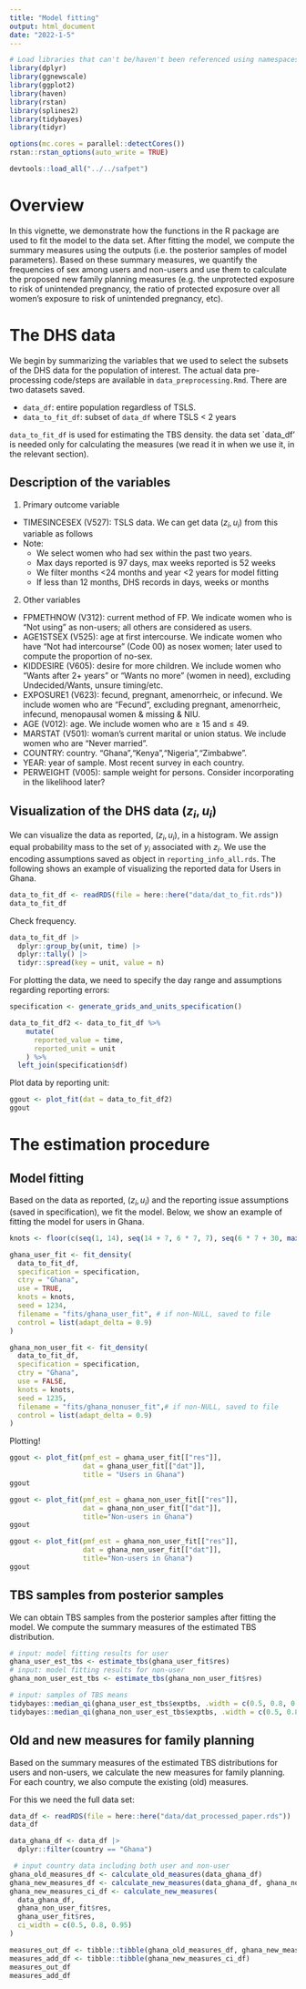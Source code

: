 ```yaml
---
title: "Model fitting"
output: html_document
date: "2022-1-5"
---
```


```r
# Load libraries that can't be/haven't been referenced using namespaces
library(dplyr)
library(ggnewscale)
library(ggplot2)
library(haven)
library(rstan) 
library(splines2)
library(tidybayes)
library(tidyr)

options(mc.cores = parallel::detectCores())
rstan::rstan_options(auto_write = TRUE)

devtools::load_all("../../safpet")
```

# Overview 

In this vignette, we demonstrate how the functions in the R package are used to fit the model to the data set. After 
fitting the model, we compute the summary measures using the outputs (i.e. the posterior samples of model parameters).
Based on these summary measures, we quantify the frequencies of sex among users and non-users and use them to calculate 
the proposed new family planning measures (e.g. the unprotected exposure to risk of unintended pregnancy, the ratio of 
protected exposure over all women's exposure to risk of unintended pregnancy, etc). 

# The DHS data

We begin by summarizing the variables that we used to select the subsets of the DHS data for the population of interest.
The actual data pre-processing code/steps are available in `data_preprocessing.Rmd`. There are two datasets saved. 

- `data_df`: entire population regardless of TSLS. 
- `data_to_fit_df`: subset of `data_df` where TSLS < 2 years

`data_to_fit_df` is used for estimating the TBS density. the data set 
`data_df' is needed only for calculating the measures (we read it in when we use it, in the relevant section).

## Description of the variables

1. Primary outcome variable

- TIMESINCESEX (V527): TSLS data. We can get data $(z_i, u_i)$ from this variable as follows
\begin{align*}
   \text{ When } 100 \leq \text{ TIMESINCESEX } \leq 197 \text{ then } u[i] = 1 \text{ (reporting in days)} \text{ and } z_i = \text{ TIMESINCESEX } - 100,\\
   \text{ When } 201 \leq \text{ TIMESINCESEX } \leq 252 \text{ then } u[i] = 2 \text{ (reporting in weeks)} \text{ and } z_i = \text{ TIMESINCESEX } - 200,\\
      \text{ When } 301 \leq \text{ TIMESINCESEX } \leq 397 \text{ then } u[i] = 3 \text{ (reporting in months)} \text{ and } z_i = \text{ TIMESINCESEX } - 300,\\
         \text{ When } 401 \leq \text{ TIMESINCESEX } \leq 449 \text{ then } u[i] = 4 \text{ (reporting in years)} \text{ and } z_i = \text{ TIMESINCESEX } - 400\\
\end{align*}
- Note:
  - We select women who had sex within the past two years. 
  - Max days reported is 97 days, max weeks reported is 52 weeks 
  - We filter months <24 months and year <2 years for model fitting
  - If less than 12 months, DHS records in days, weeks or months
  
2. Other variables

- FPMETHNOW (V312): current method of FP. We indicate women who is "Not using" as non-users; all others are considered as users.
- AGE1STSEX (V525): age at first intercourse. We indicate women who have "Not had intercourse" (Code 00) as nosex women; later used to compute the proportion of no-sex.
- KIDDESIRE (V605): desire for more children. We include women who "Wants after 2+ years" or "Wants no more" (women in need), excluding Undecided/Wants, unsure timing/etc.
- EXPOSURE1 (V623): fecund, pregnant, amenorrheic, or infecund. We include women who are "Fecund", excluding pregnant, amenorrheic, infecund, menopausal women & missing & NIU.
- AGE (V012): age. We include women who are $\geq$ 15 and $\leq$ 49.
- MARSTAT (V501): woman's current marital or union status. We include women who are "Never married".
- COUNTRY: country. "Ghana","Kenya","Nigeria","Zimbabwe".
- YEAR: year of sample. Most recent survey in each country.
- PERWEIGHT (V005): sample weight for persons. Consider incorporating in the likelihood later?

## Visualization of the DHS data $(z_i, u_i)$

We can visualize the data as reported, $(z_i, u_i)$, in a histogram. We assign equal probability mass to the set of
$y_i$ associated with $z_i$. We use the encoding assumptions saved as object in `reporting_info_all.rds`. The following
shows an example of visualizing the reported data for Users in Ghana.

```r
data_to_fit_df <- readRDS(file = here::here("data/dat_to_fit.rds"))
data_to_fit_df
```

Check frequency.

```r
data_to_fit_df |>
  dplyr::group_by(unit, time) |>
  dplyr::tally() |>
  tidyr::spread(key = unit, value = n)
```

For plotting the data, we need to specify the day range and assumptions regarding reporting errors:

```r
specification <- generate_grids_and_units_specification()
```

```r
data_to_fit_df2 <- data_to_fit_df %>%
    mutate(
      reported_value = time,
      reported_unit = unit
    ) %>% 
  left_join(specification$df)
```

Plot data by reporting unit:
```r
ggout <- plot_fit(dat = data_to_fit_df2)
ggout
```

# The estimation procedure

## Model fitting 

Based on the data as reported, $(z_i, u_i)$ and the reporting issue assumptions (saved in specification), we fit the 
model. Below, we show an example of fitting the model for users in Ghana. 

```r

knots <- floor(c(seq(1, 14), seq(14 + 7, 6 * 7, 7), seq(6 * 7 + 30, max(specification$grid) - 30, 30)))

ghana_user_fit <- fit_density(
  data_to_fit_df,
  specification = specification, 
  ctry = "Ghana",
  use = TRUE,
  knots = knots,
  seed = 1234,
  filename = "fits/ghana_user_fit", # if non-NULL, saved to file
  control = list(adapt_delta = 0.9)
)

ghana_non_user_fit <- fit_density(
  data_to_fit_df, 
  specification = specification, 
  ctry = "Ghana",
  use = FALSE,
  knots = knots,
  seed = 1235,
  filename = "fits/ghana_nonuser_fit",# if non-NULL, saved to file
  control = list(adapt_delta = 0.9)
)
```

Plotting!

```r
ggout <- plot_fit(pmf_est = ghana_user_fit[["res"]], 
                  dat = ghana_user_fit[["dat"]],
                  title = "Users in Ghana")
ggout
```

```r
ggout <- plot_fit(pmf_est = ghana_non_user_fit[["res"]], 
                  dat = ghana_non_user_fit[["dat"]],
                  title="Non-users in Ghana")
ggout
```

```r
ggout <- plot_fit(pmf_est = ghana_non_user_fit[["res"]], 
                  dat = ghana_non_user_fit[["dat"]],
                  title="Non-users in Ghana")
ggout
```


## TBS samples from posterior samples 

We can obtain TBS samples from the posterior samples after fitting the model. We compute the summary measures of the 
estimated TBS distribution.

```r
# input: model fitting results for user
ghana_user_est_tbs <- estimate_tbs(ghana_user_fit$res) 
# input: model fitting results for non-user
ghana_non_user_est_tbs <- estimate_tbs(ghana_non_user_fit$res)

# input: samples of TBS means
tidybayes::median_qi(ghana_user_est_tbs$exptbs, .width = c(0.5, 0.8, 0.95))
tidybayes::median_qi(ghana_non_user_est_tbs$exptbs, .width = c(0.5, 0.8, 0.95))
```

## Old and new measures for family planning

Based on the summary measures of the estimated TBS distributions for users and non-users, we calculate the new measures for family planning. For each country, we also compute the existing (old) measures. 

For this we need the full data set: 
```r
data_df <- readRDS(file = here::here("data/dat_processed_paper.rds"))
data_df
```

```r
data_ghana_df <- data_df |>
  dplyr::filter(country == "Ghana")

 # input country data including both user and non-user
ghana_old_measures_df <- calculate_old_measures(data_ghana_df)
ghana_new_measures_df <- calculate_new_measures(data_ghana_df, ghana_non_user_fit$res, ghana_user_fit$res)
ghana_new_measures_ci_df <- calculate_new_measures(
  data_ghana_df, 
  ghana_non_user_fit$res, 
  ghana_user_fit$res, 
  ci_width = c(0.5, 0.8, 0.95)
)

measures_out_df <- tibble::tibble(ghana_old_measures_df, ghana_new_measures_df)
measures_add_df <- tibble::tibble(ghana_new_measures_ci_df)
measures_out_df
measures_add_df
```
